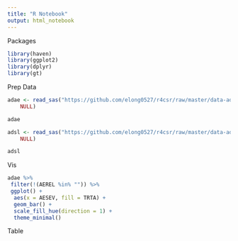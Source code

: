 ```yaml
---
title: "R Notebook"
output: html_notebook
---
```


Packages
```r
library(haven)
library(ggplot2)
library(dplyr)
library(gt)
```


Prep Data
```r

adae <- read_sas("https://github.com/elong0527/r4csr/raw/master/data-adam/adae.sas7bdat", 
    NULL)

adae

adsl <- read_sas("https://github.com/elong0527/r4csr/raw/master/data-adam/adsl.sas7bdat", 
    NULL)

adsl


```


Vis
```r
adae %>%
 filter(!(AEREL %in% "")) %>%
 ggplot() +
  aes(x = AESEV, fill = TRTA) +
  geom_bar() +
  scale_fill_hue(direction = 1) +
  theme_minimal()
```

Table
```r
```

